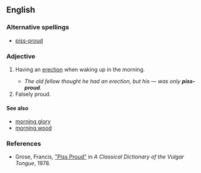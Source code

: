 {{rfv}}
==English==

===Alternative spellings===
*[[piss-proud]]

===Adjective===
{{en-adj|-}}

# {{context|UK|vulgar}} Having an [[erection]] when waking up in the morning. 
#*''The old fellow thought he had an erection, but his &mdash; was only '''piss-proud'''.''
# Falsely proud.

====See also====
*[[morning glory]]
*[[morning wood]] {{US}}

<!--
'''Piss-proud''' (as well as ''Morning Glory'') is a British [[idiom]], which means having a false erection or more generally  falsely proud. It refers to the common phenomenon of men waking up in the morning with an [[erection|erect penis]] (see nocturnal penile tumescence), often attributed to be the result of a full [[bladder]].<ref>See for example ''[[The Oxford English Dictionary]].</ref> (In the [[US]] such an erection is colloquially referred to as [[morning wood]].)

The idiom also refers to the kind of empty pride a person (or a person's personified penis) might have in considering such erections, falsely, to be an indication of [[virility]], instead of the simple need to urinate ("[[piss]]").

The term is mentioned in Francis Grose’s ''A Classical Dictionary of the Vulgar Tongue'', (1785):

:“Piss-proud, having a false erection. That old fellow thought he had an erection, but his &mdash; was only piss-proud; said of any old fellow who marries a young wife”.
-->

===References===
* Grose, Francis, [http://www.gutenberg.org/etext/5402 "Piss Proud"] in ''A Classical Dictionary of the Vulgar Tongue'', 1978.